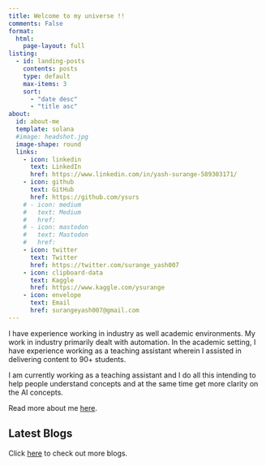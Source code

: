 ```yaml
---
title: Welcome to my universe !!
comments: False
format:
  html:
    page-layout: full
listing:
  - id: landing-posts
    contents: posts
    type: default
    max-items: 3
    sort: 
      - "date desc"
      - "title asc"
about:
  id: about-me
  template: solana
  #image: headshot.jpg
  image-shape: round
  links:
    - icon: linkedin
      text: LinkedIn
      href: https://www.linkedin.com/in/yash-surange-589303171/
    - icon: github
      text: GitHub
      href: https://github.com/ysurs
    # - icon: medium
    #   text: Medium
    #   href:  
    # - icon: mastodon
    #   text: Mastodon
    #   href: 
    - icon: twitter
      text: Twitter
      href: https://twitter.com/surange_yash007
    - icon: clipboard-data
      text: Kaggle
      href: https://www.kaggle.com/ysurange
    - icon: envelope
      text: Email
      href: surangeyash007@gmail.com
---
```


:::{#about-me}
I have experience working in industry as well academic environments. My work in industry primarily dealt with automation. In the academic setting, I have experience working as a teaching assistant wherein I assisted in delivering content to 90+ students.

I am currently working as a teaching assistant and I do all this intending to help people understand concepts and at the same time get more clarity on the AI concepts.


Read more about me [here](about.qmd).
:::

:::::{.grid}
::::{.g-col-12 .g-col-md-12}
## Latest Blogs
Click [here](blog.qmd) to check out more blogs.

:::{#landing-posts}
:::
::::
:::::